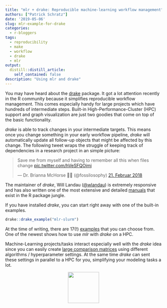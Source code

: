 ```yaml
---
title: "mlr + drake: Reproducible machine-learning workflow management"
authors: ["Patrick Schratz"]
date: '2019-05-06'
slug: mlr-example-for-drake
categories:
  - r-bloggers
tags:
  - reproducibility
  - make
  - workflow
  - drake
  - mlr
output:
  distill::distill_article:
    self_contained: false
description: "Using mlr and drake"
---
```


You may have heard about the [drake](https://ropensci.github.io/drake/) package.
It got a lot attention recently in the R community because it simplifies reproducible workflow management.
This comes especially handy for large projects which have hundreds of intermediate steps.
Built-in High-Performance-Cluster (HPC) support and graph visualization are just two goodies that come on top of the basic functionality.

_drake_ is able to track changes in your intermediate targets.
This means once you change something in your early workflow pipeline, _drake_ will automatically update all follow-up objects that might be affected by this change.
The following tweet wraps the struggle of keeping track of dependencies in a research project in an simple picture:

<blockquote class="twitter-tweet" data-conversation="none" data-lang="de"><p lang="en" dir="ltr">Save me from myself and having to remember all this when files change <a href="https://t.co/hVeSFQOimj">pic.twitter.com/hVeSFQOimj</a></p>&mdash; Dr. Brianna McHorse 🏳️‍🌈 (@fossilosophy) <a href="https://twitter.com/fossilosophy/status/966408174470299648?ref_src=twsrc%5Etfw">21. Februar 2018</a></blockquote>
<script async src="https://platform.twitter.com/widgets.js" charset="utf-8"></script>

The maintainer of _drake_, Will Landau ([\@wlandau](https://github.com/wlandau-lilly)) is extremely responsive and has also written one of the most extensive and detailed [manuals](https://ropenscilabs.github.io/drake-manual/) that exist in the R package jungle.

If you have installed _drake_, you can start right away with one of the built-in examples.

```r
drake::drake_example("mlr-slurm")
```

At the time of writing, there are 17(!) [examples](https://github.com/wlandau/drake-examples) that you can choose from.
One of the newest shows how to use _mlr_ with _drake_ on a HPC.

Machine-Learning projects/tasks interact especially well with the _drake_ idea since you can easily create [large comparison matrices](https://ropenscilabs.github.io/drake-manual/plans.html#large-plan) using different algorithms / hyperparameter settings.
At the same time _drake_ can sent these settings in parallel to a HPC for you, simplifying your modeling tasks a lot.

<div style="text-align:center"><img width="100px" src ="drake.svg" /></div>
